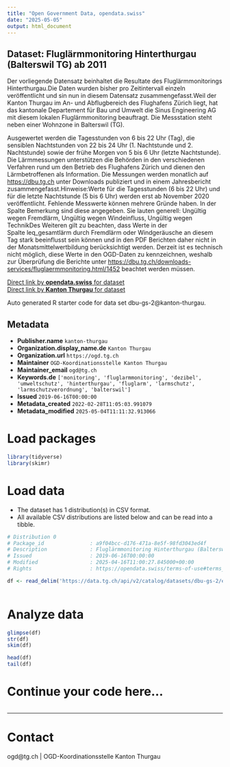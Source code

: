 ```yaml
---
title: "Open Government Data, opendata.swiss"
date: "2025-05-05"
output: html_document
---
```


## Dataset: Fluglärmmonitoring Hinterthurgau (Balterswil TG) ab 2011

Der vorliegende Datensatz beinhaltet die Resultate des Fluglärmmonitorings Hinterthurgau.Die Daten wurden bisher pro Zeitintervall einzeln veröffentlicht und sin nun in diesem Datensatz zusammengefasst.Weil der Kanton Thurgau im An- und Abflugbereich des Flughafens Zürich liegt, hat das kantonale Departement für Bau und Umwelt die Sinus Engineering AG mit diesem lokalen Fluglärmmonitoring beauftragt. Die Messstation steht neben einer Wohnzone in Balterswil (TG).

Ausgewertet werden die Tagesstunden von 6 bis 22 Uhr (Tag), die sensiblen Nachtstunden von 22 bis 24 Uhr (1. Nachtstunde und 2. Nachtstunde) sowie der frühe Morgen von 5 bis 6 Uhr (letzte Nachtstunde). Die Lärmmessungen unterstützen die Behörden in den verschiedenen Verfahren rund um den Betrieb des Flughafens Zürich und dienen den Lärmbetroffenen als Information. Die Messungen werden monatlich auf [https://dbu.tg.ch](https://dbu.tg.ch/downloads-services/fluglaermmonitoring.html/1452) unter Downloads publiziert und in einem Jahresbericht zusammengefasst.Hinweise:Werte für die Tagesstunden (6 bis 22 Uhr) und für die letzte Nachtstunde (5 bis 6 Uhr) werden erst ab November 2020 veröffentlicht. Fehlende Messwerte können mehrere Gründe haben. In der Spalte Bemerkung sind diese angegeben. Sie lauten generell: Ungültig wegen Fremdlärm, Ungültig wegen Windeinfluss, Ungültig wegen TechnikDes Weiteren gilt zu beachten, dass Werte in der Spalte leq_gesamtlärm durch Fremdlärm oder Windgeräusche an diesem Tag stark beeinflusst sein können und in den PDF Berichten daher nicht in der Monatsmittelwertbildung berücksichtigt werden. Derzeit ist es technisch nicht möglich, diese Werte in den OGD-Daten zu kennzeichnen, weshalb zur Überprüfung die Berichte unter [https://dbu.tg.ch/downloads-services/fluglaermmonitoring.html/1452](https://dbu.tg.ch/downloads-services/fluglaermmonitoring.html/1452) beachtet werden müssen.

[Direct link by **opendata.swiss** for dataset](https://opendata.swiss/de/dataset/fluglarmmonitoring-hinterthurgau-balterswil-tg-2-nachtstunde)<br>
[Direct link by **Kanton Thurgau** for dataset](https://data.tg.ch/explore/dataset/dbu-gs-2/)

Auto generated R starter code for data set dbu-gs-2@kanton-thurgau.

## Metadata

- **Publisher.name** `kanton-thurgau`
- **Organization.display_name.de** `Kanton Thurgau`
- **Organization.url** `https://ogd.tg.ch`
- **Maintainer** `OGD-Koordinationsstelle Kanton Thurgau`
- **Maintainer_email** `ogd@tg.ch`
- **Keywords.de** `['monitoring', 'fluglarmmonitoring', 'dezibel', 'umweltschutz', 'hinterthurgau', 'fluglarm', 'larmschutz', 'larmschutzverordnung', 'balterswil']`
- **Issued** `2019-06-16T00:00:00`
- **Metadata_created** `2022-02-28T11:05:03.991079`
- **Metadata_modified** `2025-05-04T11:11:32.913066`


# Load packages

```r

library(tidyverse)
library(skimr)

```

# Load data

-   The dataset has 1 distribution(s) in CSV format.
-   All available CSV distributions are listed below and can be read into a tibble.

```r

# Distribution 0
# Package_id               : a9f04bcc-d176-471a-8e5f-98fd3043ed4f
# Description              : Fluglärmmonitoring Hinterthurgau (Balterswil TG) ab 2011 (csv)
# Issued                   : 2019-06-16T00:00:00
# Modified                 : 2025-04-16T11:00:27.845000+00:00
# Rights                   : https://opendata.swiss/terms-of-use#terms_by

df <- read_delim('https://data.tg.ch/api/v2/catalog/datasets/dbu-gs-2/exports/csv?use_labels=true')



```

# Analyze data

```r

glimpse(df)
str(df)
skim(df)

head(df)
tail(df)

```

# Continue your code here...

```r

```

------------------------------------------------------------------------

# Contact

ogd@tg.ch | OGD-Koordinationsstelle Kanton Thurgau
